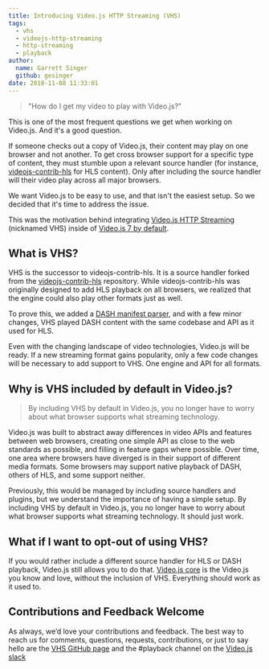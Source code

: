 ```yaml
---
title: Introducing Video.js HTTP Streaming (VHS)
tags:
  - vhs
  - videojs-http-streaming
  - http-streaming
  - playback
author:
  name: Garrett Singer
  github: gesinger
date: 2018-11-08 11:33:01
---
```



> "How do I get my video to play with Video.js?"

This is one of the most frequent questions we get when working on Video.js. And it's a good question.

If someone checks out a copy of Video.js, their content may play on one browser and not another. To get cross browser support for a specific type of content, they must stumble upon a relevant source handler (for instance, [videojs-contrib-hls](https://github.com/videojs/videojs-contrib-hls) for HLS content). Only after including the source handler will their video play across all major browsers.

We want Video.js to be easy to use, and that isn't the easiest setup. So we decided that it's time to address the issue.

This was the motivation behind integrating [Video.js HTTP Streaming](https://github.com/videojs/http-streaming) (nicknamed VHS) inside of [Video.js 7 by default](/blog/video-js-7-is-here/).

## What is VHS?

<BlogImage filename="blog/introducing-video-js-http-streaming-vhs/vhs-logo.svg" />

VHS is the successor to videojs-contrib-hls. It is a source handler forked from the [videojs-contrib-hls](https://github.com/videojs/videojs-contrib-hls) repository. While videojs-contrib-hls was originally designed to add HLS playback on all browsers, we realized that the engine could also play other formats just as well.

To prove this, we added a [DASH manifest parser](https://github.com/videojs/mpd-parser), and with a few minor changes, VHS played DASH content with the same codebase and API as it used for HLS.

Even with the changing landscape of video technologies, Video.js will be ready. If a new streaming format gains popularity, only a few code changes will be necessary to add support to VHS. One engine and API for all formats.

## Why is VHS included by default in Video.js?

> By including VHS by default in Video.js, you no longer have to worry about what browser supports what streaming technology.

Video.js was built to abstract away differences in video APIs and features between web browsers, creating one simple API as close to the web standards as possible, and filling in feature gaps where possible. Over time, one area where browsers have diverged is in their support of different media formats. Some browsers may support native playback of DASH, others of HLS, and some support neither.

Previously, this would be managed by including source handlers and plugins, but we understand the importance of having a simple setup. By including VHS by default in Video.js, you no longer have to worry about what browser supports what streaming technology. It should just work.

## What if I want to opt-out of using VHS?

If you would rather include a different source handler for HLS or DASH playback, Video.js still allows you to do that. [Video.js core](/blog/video-js-7-is-here/#vhs-and-videojs) is the Video.js you know and love, without the inclusion of VHS. Everything should work as it used to.

## Contributions and Feedback Welcome
As always, we’d love your contributions and feedback. The best way to reach us for comments, questions, requests, contributions, or just to say hello are the [VHS GitHub page](https://github.com/videojs/http-streaming) and the #playback channel on the [Video.js slack](http://slack.videojs.com/)
